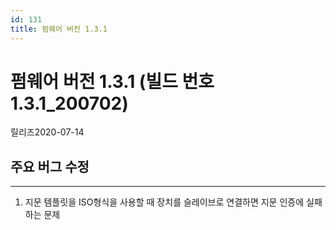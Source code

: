 ```yaml
---
id: 131
title: 펌웨어 버전 1.3.1
---
```


# 펌웨어 버전 1.3.1 (빌드 번호 1.3.1_200702)

릴리즈<Separator/>2020-07-14

## 주요 버그 수정

---

1. 지문 템플릿을 ISO형식을 사용할 때 장치를 슬레이브로 연결하면 지문 인증에 실패하는 문제